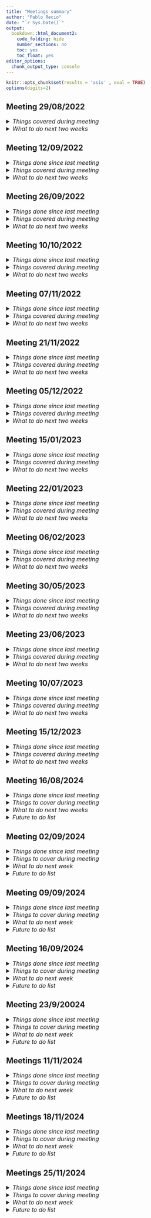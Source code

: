```yaml
---
title: "Meetings summary"
author: "Pablo Recio"
date: "`r Sys.Date()`"
output: 
  bookdown::html_document2:
    code_folding: hide
    number_sections: no
    toc: yes
    toc_float: yes
editor_options: 
  chunk_output_type: console
---
```


```r
knitr::opts_chunk$set(results = 'asis' , eval = TRUE)
options(digits=2)
```

## **Meeting 29/08/2022**


<details>
  <summary style=font-size:16px>*Things covered during meeting*</summary>

* Personality tests: which four objects for neophobia/neophilia tests // How to divide the terrarium in squares  
  <span style="color: darkblue;">
  + Check for objects in the lab. Think if we should use prey (same as in  Ch 2) as the novel stimuli  
  + To “square” the terraria we can use paper with glue underneath (we will have to buy it) or use double/side tape +sand on the edges (+ walls?) 
  </span>
* Spatial task: size of the terraria we can use for that // Should we build some kind of predator model instead of chasing them directly?  
  <span style="color: darkblue;">
  + Communal terraria can be used for the spatial learning task. Need to:  
    - Check if the cameras can cover all the space  
    - Measure them and buy more: reject shop (pick up)  
  + Chasing the lizards may be fine but I must be blind to the treatment of the lizard; by, e.g., Dalton giving lizards new identities and keeping record of it  
  </span>
* Visual-reversal tasks: type of cardboards/stimuli employ: hue or colour? Should we use a spectrophotometer to estimate it?  
  <span style="color: darkblue;">
  + Use different colours instead of just different brightness  
  + Measure with spectrophotometer (ask Megan/Martin/Kate Anderson) or buy specific paints that come with this type of information  
  </span>
* Cue perception tests: preys, type and how many // containers
  <span style="color: darkblue;">
  + Possible types of prey: flour beetles, seed beetles, wax worms, mealworms, etc.; several possibilities  
  + Randomize and counterbalance order of presentation or keep the same order for every lizard  
  </span>
* Chemicals needed for Oroboros  
  <span style="color: darkblue;">
  + Review Krumschnabel et al., 2015 – Write Karine  
  </span>
* Chapter 3 – ideas HPA measures  
  <span style="color: darkblue;">
  + Measure only baseline levels (by terminal sampling) and relate to personality <span style="color: lightgreen;"> ACCEPTED  </span>
  + Measure baseline and after-stressor in different individuals to see the effect of treatment and then compare these results to the effect of treatment on personality (is average “reactivity” different according to treatment? How does it relate with the effect of treatment on personality?) <span style="color: lightgreen;"> ACCEPTED  </span>  
  + Employ CORT and see changes in behaviour; what the question will totally change <span style="color: darkred;"> DISCARDED  </span>
  + See the effect of “chronic stress” and how is linked to personality. In this sense, I will measure personality of lizards first and then I will submit them to chronic stress for a period of time and see if there is an effect on body condition, growth, immune response?, or other traits. In this case, I will need to increase sample size. Basically, it would be similar to the CORT experiment I proposed at the beginning but without needing to validate the process (more realistic too?)  <span style="color: darkred;"> DISCARDED - Need for an amendment of Ethical permissions + body condition and growth may not change in lab conditions  </span> 
  +	Forget about this experiment and do something like in Chapter 4 but with numerical discrimination instead of learning (is the use of numeric or continuous cues related to personality as is learning?). <span style="color: lightgreen;"> ACCEPTED - Can be done as an aside project (maybe another Chapter); develop </span> 
  </span>
</details>

<details>
  <summary style=font-size:16px>*What to do next two weeks*</summary>

* Prepare Material list (review labs and see what we need)
  + Prepare list of chemicals needed (WRITE KARINE)
  + Check CCTV system if we aim to buy more
* Brain anatomy (maps from Dan)
  + See maps from Dan
  + Ask him for a virtual meeting where & dissect a brain
  + How to kill lizards?
* Learn how to use Rmarkdown and git hub
	+ Review codes Dan sent
	+ Create new document with meetings info and organization, and Chapters
* Start metanalysis
	+ Create search terms
	+ Familiarize with RAYYAN
* Analyses learning
	+ Create code
</details>

</details>

## **Meeting 12/09/2022**

<details>
  <summary style=font-size:16px>*Things done since last meeting*</summary>

* Prepare Material list  
  + ~~Review labs and see what we need~~  
  + ~~Prepare list of chemicals needed ([WRITE KARINE](file:///Users/u7409838/Library/CloudStorage/OneDrive-AustralianNationalUniversity/GitHub/Thesis/Meetings/Meeting-Oroboros.html))~~
  + Check CCTV system if we aim to buy more
* Brain anatomy (maps from Dan)
  + ~~See maps from Dan~~
  + Ask him for a virtual meeting where & dissect a brain
  + How to kill lizards?
* Learn how to use Rmarkdown and git hub
	+ ~~Review codes Dan sent~~
	+ Create new ~~document with meetings info and organization~~, and Chapters
* Start metanalysis
	+ ~~Create search terms~~
	+ ~~Familiarize with RAYYAN~~
* Analyses learning
	+ Create code

</details>

<details>
  <summary style=font-size:16px>*Things covered during meeting*</summary>

* [Material needed](https://github.com/Pablo-Recio/Meetings/blob/main/Material/Material-list.html)  
* Discuss decision tree  
* Discuss Oroboros methods based on the assumption that sample is not going to be enough  
  + If each region weights enough:  
    - Half of the lizards tested for respiration and ATP synthesis, half for ROS (one machine per lizard, each chamber per each region)  <span style="color: red"> - **X** </span>  
    - For each lizard, we will measure ROS of one region and ATP of the other in a randomize way <span style="color: green"> - **V** </span>  
  + If weight per regions is not enough:
    - Pool different regions and measure both respiration and ROS - 3 lizard per measurement = 24 lizards per treatment so we obtain 8 measures of ROS and 8 of respiration per treatment <span style="color: green"> - **V** </span>  
    - Find other ways to measure ROS and use Oroboros only for respiration (homogenates of tissue may involve less mitochondrial loss)
</details>

<details>

  <summary style=font-size:16px>*What to do next two weeks*</summary>

* Prepare Material list  
  + Check CCTV system if we aim to buy more  
  + Prepare a budget and buy anything necessary
  + Check material necessary for brain dissection and HPA axis reactivity
* Prepare terrariums for spatial tasks and do some trials  
* Brain anatomy (maps from Dan)  
  + Ask him for a virtual meeting where & dissect a brain  
  + How to kill lizards?  
* Analyses learning  
	+ Create code  
* Check studies using Oroboros in lizards
* Learn how to use Rmarkdown and git hub
	+ Create new document with Chapters and Compiled references  
* Meta-analysis  
  + Refine search  
  + Decision tree  
  + Check 100 papers to see how many are useful (RAYYAN)  

</details>

## **Meeting 26/09/2022**

<details>
  <summary style=font-size:16px>*Things done since last meeting*</summary>

* Prepare [Material list]()  
  + ~~Check CCTV system if we aim to buy more~~  
  + ~~Prepare a budget~~ and buy anything necessary  
    <span style="color: green"> - Already bought: brush (2), Double-side tape (600 m) and normal tape (600 m) from Riotsotores; and contacted with National Storages for the [terraria](https://nationalstorage.com.au/online-shop/product/35l-plastic-storage-container-qty-2/) </span>  
  + Check ~~material necessary for brain dissection~~ and HPA axis reactivity
* Prepare terrariums for spatial tasks and do some trials  
* Brain anatomy (maps from Dan)  
  + ~~Ask him for a virtual meeting where & dissect a brain~~  
  + ~~How to kill lizards?~~ - <span style="color: blue"> Sodium pentobarbital would work with lizards as it will not cross the blood-brain barrier </span>  
* Analyses learning  
	+ Create code  
* ~~Check studies using Oroboros in lizards~~
* Learn how to use Rmarkdown and git hub
	+ Create new document with Chapters and Compiled references  
* Meta-analysis  
  + ~~Refine search~~  
  + ~~Decision tree~~
    - ~~Refine decision tree~~
    - ~~Define learning and other concepts~~
  + ~~Check 100 papers to see how many are useful (RAYYAN)~~  
</details>

<details>
  <summary style=font-size:16px>*Things covered during meeting*</summary>

* Buy terraria
* Material needed for measuring mass of different regions in the brain:
  + Dissection material (ready/almost ready)
  + Dissection scope (already in Megan's lab)
  + Balance
  + Eppendorfs, gradients and marker
  + Formalin 10%
* Check where are the 'feeders' for visual learning
* Learn how to insert websites on markdown properly

</details>

<details>

  <summary style=font-size:16px>*What to do next two weeks*</summary>

* Prepare [Material list]()  
  + Check material necessary for HPA axis reactivity (Ondi)  
  + Get ready the material for measuring brain mass  
* Meta-analysis  
  + Share database with other collaborators and see consistency in 100 papers  
* Practice brain dissections and help obtaining blood samples for CORT analyses  
* Learn how to use Rmarkdown and git hub  
	+ Create new document with Chapters and Compiled references  
* Check studies using Oroboros in zebra fish  
* Prepare terrariums for spatial tasks and do some trials  
* Analyses learning  
	+ Create code  



</details>

</details>


## **Meeting 10/10/2022**

<details>
  <summary style=font-size:16px>*Things done since last meeting*</summary>

* ~~Ethics application~~
* Prepare [Material list]()  
  + ~~Check material necessary for HPA axis reactivity (Ondi)~~  
    <span style="color: green"> Nothing needed now, better to buy everything one or two months before experiments as kits may have an unknown expiry date and usually arrive fast </span>  
  + Get ready the material for measuring brain mass  
* Meta-analysis  
  + ~~Share database with other collaborators and see consistency in 100 papers~~  
* Practice brain dissections and <span style="color: red"> ~~obtaining blood samples for CORT analyses~~ </span>   
* Learn how to use Rmarkdown and git hub  
	+ Create new document with Chapters and Compiled references  
* ~~Check studies using Oroboros in zebra fish~~  
* Prepare terrariums for spatial tasks and do some trials  
* Analyses learning  
	+ Create code  

  
</details>

<details>
  <summary style=font-size:16px>*Things covered during meeting*</summary>

* Material: [spatula](https://www.sigmaaldrich.com/AU/en/product/aldrich/z193208)  
* CT scanner meeting   
<span style="color: green">
    - Tissue must not move. They have standarize methods to avoid that
    - We need to stain the brain - <span style="color: blue"> Ask Dan Hoops (Paul Cooper) about techniques valid for both CT scanner and light microscopy </span>
    - They can make the statistical analysis or show me; both is expensive and slow
    - After seeing the tubes, I estimate 10-15, although we may need to do some pre-trials to see the resolution we need
</span>  
* Oroboros zebra fish studies  
<span style="color: green">
    - Papers pooling tissue from different individuals, without information of mass of tissue or tissue mass > 10 mg  
    - Is there really a possibility to increase Oroboros accuracy?  
    - Backup plans:  
      + Slides  
      + Pool samples (effect of treatment)  
      + Use other methods (at least initially) to just measure ATP and ROS (base of my premises)  
</span>
* Ethics application

</details>

<details>

  <summary style=font-size:16px>*What to do next two weeks*</summary>

* Finish Ethics application
* Learn how to use Rmarkdown and git hub  
	+ Create new document with Chapters and Compiled references  
* Prepare terrariums for spatial tasks and do some trials  
* Analyses learning  
	+ Create code  
* Practice brain dissections

</details>

</details>

## **Meeting 07/11/2022**

<details>
  <summary style=font-size:16px>*Things done since last meeting*</summary>

* ~~Finish Ethics application~~  
* ~~Organize enclosures~~  
* ~~Prepare protocols and buy chemicals for Oroboros~~  
* Learn how to use Rmarkdown and git hub  
	+ Create new document with Chapters  
* Prepare terrariums for spatial tasks and do some trials  
* Analyses learning  
	+ Create code  
* Practice brain dissections  

  
</details>

<details>
  <summary style=font-size:16px>*Things covered during meeting*</summary>

* Plans for brains



</details>

<details>

  <summary style=font-size:16px>*What to do next two weeks*</summary>

* Finish Ethics application  
* Compile all references and notes:  
  + Prepare HDR conference presentation (23/11) | Practice talk on next lab meeting (16/11)  
	+ Create new document with Chapters  
* Meta-analysis:
  + See and compile Results of first screening  
  + Improve definitions of CORT and "stressor"
  + Re-screening the previous abstracts with the new criteria
  + Go through 100 abstracts and send everything to the rest of collaborators to do the same  
* Prepare terrariums for spatial tasks and do some trials  
* Analyses learning  
	+ Create code  
* Practice brain dissections

</details>

## **Meeting 21/11/2022**

<details>
  <summary style=font-size:16px>*Things done since last meeting*</summary>

* ~~Finish Ethics application~~  
* Compile all references and notes:  
  + ~~Prepare HDR conference presentation (23/11) | Practice talk on next lab meeting (16/11)~~  
	+ Create new document with Chapters  
* Meta-analysis:
  + ~~See and compile Results of first screening~~  
  + ~~Improve definitions of CORT and "stressor"~~
  + ~~Re-screening the previous abstracts with the new criteria~~
  + ~~Go through 100 abstracts and send everything to the rest of collaborators to do the same~~  
* Prepare terrariums for spatial tasks and do some trials  
* Analyses learning  
	+ Create code  
* Practice brain dissections

  
</details>

<details>
  <summary style=font-size:16px>*Things covered during meeting*</summary>

* Learning how to introduce references in rmarkdown  
* Change hour/day meetings  


</details>

<details>

  <summary style=font-size:16px>*What to do next two weeks*</summary>

* Poster for ANZSCPB and talk for AES
* Compile all references and notes:  
 	+ Create new document with Chapters  
* Experiments:  
  + Search/order feeders for associative and reversal learning  
  + Prepare terrariums for spatial tasks and do some trials  
* Analyses learning  
	+ Create code  
* Practice brain dissections  

</details>

## **Meeting 05/12/2022**

<details>
  <summary style=font-size:16px>*Things done since last meeting*</summary>

* ~~Poster for ANZSCPB and talk for AES~~  
* ~~Review processes Oroboros~~  
* Screening papers Ondi meta-analysis
* Compile all references and notes:  
 	+ Create new document with Chapters  
* Experiments:  
  + Search/order feeders for associative and reversal learning  
  + Prepare terrariums for spatial tasks  
* Analyses learning  
	+ Create code  
* Practice brain dissections  

  
</details>

<details>
  <summary style=font-size:16px>*Things covered during meeting*</summary>

* Poster and talk  
* Feeders  

</details>

<details>

  <summary style=font-size:16px>*What to do next two weeks*</summary>

* Conferences
* Screening papers Ondi meta-analysis
* Compile all references and notes:  
 	+ Create new document with Chapters  
* Experiments:  
  + Search/order feeders for associative and reversal learning  
  + Prepare terrariums for spatial tasks  
* Analyses learning  
	+ Create code  
* Practice brain dissections  


</details>

## **Meeting 15/01/2023**

<details>
  <summary style=font-size:16px>*Things done since last meeting*</summary>

* ~~Lab work~~
* ~~Conferences~~
* ~~Screening papers Ondi meta-analysis~~
* Compile all references and notes:  
 	+ Create new document with Chapters  
* Experiments:  
  + Search/order feeders for associative and reversal learning  
  + Prepare terrariums for spatial tasks  
* Analyses learning  
	+ Create code  
* Practice brain dissections  
  
</details>

<details>
  <summary style=font-size:16px>*Things covered during meeting*</summary>

* How to proceed with experiments:  
  + [Plans Ch 3 & 4](./Ch3&4.png)  
  + [Plans Ch 5](./Ch5.png)  
  
</details>

<details>

  <summary style=font-size:16px>*What to do next two weeks*</summary>

* Lab work  
  + Egg&Baby checking  
  + Build outdoor enclosures  
  + Condense babies  
  + "Improve encloures"  
    - Create a database with the clutches produced per enclosure  
    - See which enclosures are "less productive" and check them  
    - Check other enclosures with more than 6 ind  
    - Replace old males with young males  
* Ondi meta-analysis:  
  + Add pdfs of included papers  
  + Review full texts of Maybes  
  + Help with mitochondrial parameters  
* Compile all references and notes:  
 	+ Create new document with Chapters  
 	+ Help with mitochondrial parameters (Ondi's meta-analysis)  
* Experiments:  
  + Prepare feeders for associative and reversal learning  
* Annual Report  
* Analyses learning  
	+ Create code  
* Practice brain dissections  


</details>

## **Meeting 22/01/2023**

<details>
  <summary style=font-size:16px>*Things done since last meeting*</summary>

* Lab work  
  + Egg&Baby checking  
  + Build outdoor enclosures  
  + Condense babies  
  + Replace old males with young males in breeding enclosures  
* Ondi meta-analysis:  
  + Add pdfs of included papers  
  + Review full texts of Maybes  
  + Help with mitochondrial parameters  
* Compile all references and notes:  
 	+ Create new document with Chapters  
 	+ Help with mitochondrial parameters (Ondi's meta-analysis)  
* Experiments:  
  + Prepare feeders for associative and reversal learning:  
    - ~~Prepare a prototype~~  
    - Cut the feeders (workshop)  
    - ~~Buy Petri dishes~~  
    - Paint petri dishes  
* Annual Report  
* Analyses learning  
	+ Create code  
* Practice brain dissections
* Compile all references and notes:  
 	+ Create new document with Chapters  
 
  
</details>

<details>
  <summary style=font-size:16px>*Things covered during meeting*</summary>

  
  
</details>

<details>

  <summary style=font-size:16px>*What to do next two weeks*</summary>

* Lab work  
  + Egg&Baby checking  
  + Build outdoor enclosures  
  + Condense babies  
  + Replace old males with young males in breeding enclosures  
* Ondi meta-analysis:  
  + Add pdfs of included papers  
  + Review full texts of Maybes  
  + Help with mitochondrial parameters  
* Compile all references and notes:  
 	+ Create new document with Chapters  
 	+ Help with mitochondrial parameters (Ondi's meta-analysis)  
* Experiments:  
  + Prepare feeders for associative and reversal learning:  
    - Cut the feeders (workshop)  
    - Paint petri dishes  
* Annual Report  
* Analyses learning  
	+ Create code  
* Practice brain dissections
* Compile all references and notes:  
 	+ Create new document with Chapters 


</details>
## **Meeting 06/02/2023**

<details>
  <summary style=font-size:16px>*Things done since last meeting*</summary>

* Lab work  
  + Egg&Baby checking  
  + Build outdoor enclosures  
  + Condense babies  
  + Replace old males with young males in breeding enclosures  
* Ondi meta-analysis:  
  + Add pdfs of included papers  
  + Review full texts of Maybes  
  + Help with mitochondrial parameters  
* Experiments:  
  + Prepare feeders for associative and reversal learning:  
    - Cut the feeders (workshop)  
    - Paint petri dishes  
* Compile all references and notes:  
 	+ Create new document with Chapters  
 	+ Help with mitochondrial parameters (Ondi's meta-analysis)  
* Annual Report  
* Analyses learning  
	+ Create code  
* Practice brain dissections
* Compile all references and notes:  
 	+ Create new document with Chapters   
 
  
</details>

<details>
  <summary style=font-size:16px>*Things covered during meeting*</summary>

  [New plans Ch4](./Ch3&4_bis.png)   
  
</details>

<details>

  <summary style=font-size:16px>*What to do next two weeks*</summary>

* Lab work  
  + Egg&Baby checking  
  + Build outdoor enclosures  
  + Condense babies  
  + Replace old males with young males in breeding enclosures  
* Ondi meta-analysis:  
  + Add pdfs of included papers  
  + Review full texts of Maybes  
  + Help with mitochondrial parameters  
* Experiments:  
  + Prepare feeders for associative and reversal learning:  
    - Cut the feeders (workshop)  
    - Paint petri dishes  
* Annual Report  
* Analyses learning  
	+ Create code  
* Practice brain dissections
* Compile all references and notes:  
 	+ Create new document with Chapters 


</details>
## **Meeting 30/05/2023**
<details>
  <summary style=font-size:16px>*Things done since last meeting*</summary>

 * Lab work  
  + ~~Egg&Baby checking~~  
  + ~~Build outdoor enclosures~~  
  + ~~Condense babies~~  
  + Replace old males with young males in breeding enclosures  
* Ondi meta-analysis:  
  + ~~Add pdfs of included papers~~  
  + ~~Review full texts of Maybes~~  
  + Help with mitochondrial parameters  
* Experiments:  
  + ~~Prepare feeders for associative and reversal learning:~~  
    - ~~Cut the feeders (workshop)~~  
    - ~~Paint petri dishes~~  
* ~~Annual Report~~  
* Analyses learning  
	+ Create code  
* Practice brain dissections
* Compile all references and notes:  
 	+ Create new document with Chapters 
 
</details>

<details>
  <summary style=font-size:16px>*Things covered during meeting*</summary>

Plans Chapters 2 and 4  
Basile
  
</details>

<details>

  <summary style=font-size:16px>*What to do next two weeks*</summary>

* Basile's dissertation
  + Help with Introduction  
  + Finish Methods and Supp material  
  + Check Results and Discussion  
* Experiments:
  + Trials reversal learning  
  + Trials personality  
  + Code for learning experiments  
  + Methods of learning experiments  
* Ondi's meta-analysis:  
  + Help with mitochondrial parameters
  + Extract data
* Compile all references and notes:  
 	+ Create new document with Chapters  
 	+ Help with mitochondrial parameters (Ondi's meta-analysis)  
* Practice brain dissections & make homogenates for flow cytometre

</details>  

</details>



## **Meeting 23/06/2023**
<details>
  <summary style=font-size:16px>*Things done since last meeting*</summary>

 * ~~Basile's dissertation~~
  + ~~Help with Introduction~~
  + ~~Finish Methods and Supp material~~
  + ~~Check Results and Discussion~~
* Experiments:
  + Trials reversal learning  
  + ~~Trials personality~~  
  + Code for learning experiments  
  + Methods of learning experiments  
* Ondi's meta-analysis:  
  + Help with mitochondrial parameters
  + Extract data
* Compile all references and notes:  
 	+ Create new document with Chapters  
 	+ Help with mitochondrial parameters (Ondi's meta-analysis)  
* ~~Practice brain dissections & make homogenates for flow cytometre~~
 
</details>

<details>
  <summary style=font-size:16px>*Things covered during meeting*</summary>

General
  
</details>

<details>

  <summary style=font-size:16px>*What to do next two weeks*</summary>

* Experiments:
  + Trials reversal learning  
  + Check analysis personality  
  + Code for personality and learning  
  + Methods and Introduction of learning experiments  
  + Program stressor experiment (write "Protocol")

* Ondi's meta-analysis:  
  + Help with mitochondrial parameters
  + Extract data
* Compile all references and notes:  
 	+ Create new document with Chapters  
 	+ Help with mitochondrial parameters (Ondi's meta-analysis)  
* Practice brain dissections & make homogenates for flow cytometre

</details>  

</details>

## **Meeting 10/07/2023**

<details>
  <summary style=font-size:16px>*Things done since last meeting*</summary>

* Experiments:
  + ~~Trials reversal learning~~  
  + Check analysis personality  
  + Code for personality and learning  
  + Methods and Introduction of learning experiments  
  + ~~Program stressor experiment (write "Protocol")~~  

* Ondi's meta-analysis:  
  + Help with mitochondrial parameters
  + Extract data
* Compile all references and notes:  
 	+ Create new document with Chapters  
 	+ Help with mitochondrial parameters (Ondi's meta-analysis)  
* ~~Practice brain dissections & make homogenates for flow cytometre~~
 
</details>

<details>
  <summary style=font-size:16px>*Things covered during meeting*</summary>

Plan experiment stressor
  
</details>

<details>

  <summary style=font-size:16px>*What to do next two weeks*</summary>

* Experiments:  
  + Stressor experiment  
  + Check analysis personality  
  + Code for personality and learning  
  + Methods and Introduction of learning experiments  

* Ondi's meta-analysis:  
  + Help with mitochondrial parameters
  + Extract data
* Compile all references and notes:  
 	+ Create new document with Chapters  
 	+ Help with mitochondrial parameters (Ondi's meta-analysis)  
* Practice brain dissections & make homogenates for flow cytometre

</details>  

</details>

## **Meeting 15/12/2023**

<details>
  <summary style=font-size:16px>*Things done since last meeting*</summary>

* Experiments:  
  + ~~Stressor experiment~~  
  + Check analysis personality  
  + Code for personality and learning  
  + ~~Methods and~~ Introduction ~~of learning experiments~~  
* Ondi's meta-analysis:  
  + Help with mitochondrial parameters
  + Extract data
* Compile all references and notes:  
 	+ Create new document with Chapters  
 	+ Help with mitochondrial parameters (Ondi's meta-analysis)  
* ~~Practice brain dissections & make homogenates for flow cytometre~~
* ~~Finish prey discrimination experiments~~
* ~~Analyse some results of learning and stressor experiments~~
* ~~Talks for HDR, ASH, and ANZSCPB conferences~~
* ~~Start collecting eggs~~

 
</details>

<details>
  <summary style=font-size:16px>*Things covered during meeting*</summary>

* Numerical discrimination protocols - Talk with Martin about how to program the tablets?  
* Do we need more _Lampropholis_ from Sydney?  

</details>

<details>

  <summary style=font-size:16px>*What to do next two weeks*</summary>

* Improve code of learning and 'stressor'  
* Have a first draft of the asso-rev learning paper  
* Continue collecting eggs for future experiments  
* Start preparing spatial learning and numerical discrimination protocols  
  + Print maze for spa-learning  
  + Check tablets and video possibilities for num-dis  

</details>  

</details>

## **Meeting 16/08/2024**

<details>
  <summary style=font-size:16px>*Things done since last meeting*</summary>

* Spatial learning - mitochondrial activity experiment completed  
* Numerical discrimination experiment completed  
* Associative and reversal learning manuscripts written, second one submitted  
* Prenatal GCs and learning meta-analysis screened  
 
</details>

<details>
  <summary style=font-size:16px>*Things to cover during meeting*</summary>

* Numerical discrimination analyses  
* Personal writing retreat 23-26/8  

</details>

<details>

  <summary style=font-size:16px>*What to do next two weeks*</summary>

* Finish numerical discrimination analyses  
* Write first numerical discrimination draft (planned due date: 27/8)  
* IF we hear back from _Animal Behaviour_:
  + Review manuscript and resubmit
  + Send associative learning manuscript to collaborators
* ELSE:
  + Extract Methods from papers meta-analysis
  + Video-analyses of prey discrimination experiment

</details>  

<details>

  <summary style=font-size:16px>*Future to do list*</summary>

* **Prey discrimination experiment**  
  + (Proper) Video-analyses  
  + Flow cytometry: DNA damage and lipid peroxidation  
  + Statistical analyses (SEM?)  
  + Write Intro, Results, and Discussion  
* **Spatial learning task**  
  + Flow cytometry: DNA damage and lipid peroxidation  
  + Statistical analyses (SEM?)  
  + Write Intro, Results, and Discussion  
* **Meta-analysis**  
  + Extract methods paper (better selection)  
  + Meeting collaborators for data extraction  
  + Extract data papers  
  + Statistical analyses  
  + Write Intro, Methods, Results, and Discussion  
* **Meta-analysis Patrice**
  + Help with screening and extracting data
* **Effect of acute and chronical stress**  
  + (Proper) Video-analyses  
  + Obtain faecal CORT (?) - Potential alternative: use only behavioural data (anti-predatory behaviour?)  
  + Statistical analyses  
  + Write Intro, Methods, Results, and Discussion
* **Personality**
  + (Proper) Video-analyses
  + Statistial analyses
  + Write Intro, Results, and Discussion
* **Personality (Fonti)**
  + Video-analyses
  + Statistial analyses
  + Write Intro, Methods(?), Results, and Discussion  
  
</details>  

</details>

## **Meeting 02/09/2024**

<details>
  <summary style=font-size:16px>*Things done since last meeting*</summary>

* ~~Finish numerical discrimination analyses~~  
* ~~Write first numerical discrimination draft (planned due date: 27/8)~~  
* IF we hear back from _Animal Behaviour_:
  + Review manuscript and resubmit
  + ~~Send associative learning manuscript to collaborators~~
* ELSE:
  + Extract Methods from papers meta-analysis
  + Video-analyses of prey discrimination experiment 
 
</details>

<details>
  <summary style=font-size:16px>*Things to cover during meeting*</summary>

Checks??

</details>

<details>

  <summary style=font-size:16px>*What to do next week*</summary>

* Review manuscript and resubmit  
* Screening abstracts for Patrice
* Extract Methods from papers meta-analysis  
* Video-analyses of prey discrimination experiment  

</details>  

<details>

  <summary style=font-size:16px>*Future to do list*</summary>

* **Prey discrimination experiment**  
  + (Proper) Video-analyses  
  + Flow cytometry: DNA damage and lipid peroxidation  
  + Statistical analyses (SEM?)  
  + Write Intro, Results, and Discussion  
* **Spatial learning task**  
  + Flow cytometry: DNA damage and lipid peroxidation  
  + Statistical analyses (SEM?)  
  + Write Intro, Results, and Discussion  
* **Meta-analysis**  
  + Extract methods paper (better selection)  
  + Meeting collaborators for data extraction  
  + Extract data papers  
  + Statistical analyses  
  + Write Intro, Methods, Results, and Discussion  
* **Meta-analysis Patrice**
  + Help with screening and extracting data
* **Effect of acute and chronical stress**  
  + (Proper) Video-analyses  
  + Obtain faecal CORT (?) - Potential alternative: use only behavioural data (anti-predatory behaviour?)  
  + Statistical analyses  
  + Write Intro, Methods, Results, and Discussion
* **Personality**
  + (Proper) Video-analyses
  + Statistial analyses
  + Write Intro, Results, and Discussion
* **Personality (Fonti)**
  + Video-analyses
  + Statistial analyses
  + Write Intro, Methods(?), Results, and Discussion  
  
</details>  

</details>

## **Meeting 09/09/2024**

<details>
  <summary style=font-size:16px>*Things done since last meeting*</summary>

* ~~Review manuscript and resubmit~~  
* ~~Screening abstracts for Patrice~~  
* Extract Methods from papers meta-analysis  
* Video-analyses of prey discrimination experiment  
 
</details>

<details>
  <summary style=font-size:16px>*Things to cover during meeting*</summary>

How to extract the Methods

</details>

<details>

  <summary style=font-size:16px>*What to do next week*</summary>

* Extract Methods from papers meta-analysis  
* Video-analyses of prey discrimination experiment  
* Review the Associative learning manuscript  

</details>  

<details>

  <summary style=font-size:16px>*Future to do list*</summary>

* **Prey discrimination experiment**  
  + Flow cytometry: DNA damage and lipid peroxidation  
  + Statistical analyses (SEM?)  
  + Write Intro, Results, and Discussion  
* **Spatial learning task**  
  + Flow cytometry: DNA damage and lipid peroxidation  
  + Statistical analyses  
  + Write Intro, Results, and Discussion  
* **Meta-analysis**  
  + Meeting collaborators for data extraction  
  + Extract data papers  
  + Statistical analyses  
  + Write Intro, Methods, Results, and Discussion  
* **Meta-analysis Patrice**
  + Help with screening and extracting data
* **Effect of acute and chronical stress**  
  + (Proper) Video-analyses  
  + Obtain faecal CORT (?) - Potential alternative: use only behavioural data (anti-predatory behaviour?)  
  + Statistical analyses  
  + Write Intro, Methods, Results, and Discussion
* **Personality**
  + (Proper) Video-analyses
  + Statistial analyses
  + Write Intro, Results, and Discussion
* **Personality (Fonti)**
  + Video-analyses
  + Statistial analyses
  + Write Intro, Methods(?), Results, and Discussion  
  
</details>  

</details>

## **Meeting 16/09/2024**

<details>
  <summary style=font-size:16px>*Things done since last meeting*</summary>

* ~~2nd draft Associative learning manuscript~~   
* Extract Methods from papers meta-analysis  
* Video-analyses of prey discrimination experiment   
 
</details>


<details>

  <summary style=font-size:16px>*Things to cover during meeting*</summary>

</details>


<details>

  <summary style=font-size:16px>*What to do next week*</summary>

* Extract Methods from papers meta-analysis   
* Video-analyses of prey discrimination experiment   
* Review the Associative learning manuscript   

</details>  


<details>

  <summary style=font-size:16px>*Future to do list*</summary>

* **Prey discrimination experiment**  
  + Flow cytometry: DNA damage and lipid peroxidation  
  + Statistical analyses (SEM?)  
  + Write  
* **Spatial learning task**  
  + Flow cytometry: DNA damage and lipid peroxidation  
  + Statistical analyses  
  + Write  
* **Meta-analysis**  
  + Meeting collaborators for data extraction  
  + Extract data papers  
  + Statistical analyses   
  + Write Intro, Methods, Results, and Discussion  
* **Meta-analysis Patrice**
  + Help with screening and extracting data  
* **Effect of acute and chronical stress**   
  + (Proper) Video-analyses  
  + Obtain faecal CORT (?) - Potential alternative: use only behavioural data (anti-predatory behaviour?)  
  + Statistical analyses   
  + Write Intro, Methods, Results, and Discussion  
* **Personality**
  + (Proper) Video-analyses  
  + Statistial analyses  
  + Write Intro, Results, and Discussion  
* **Personality (Fonti)**  
  + Video-analyses  
  + Statistial analyses  
  + Write Intro, Methods(?), Results, and Discussion   
  
</details>  

</details>

## **Meeting 23/9/20024**

<details>
  <summary style=font-size:16px>*Things done since last meeting*</summary>

* ~~2nd draft Numerical discrimination manuscript~~   
* Extract Methods from papers meta-analysis  
* Video-analyses of prey discrimination experiment   
 
</details>


<details>

  <summary style=font-size:16px>*Things to cover during meeting*</summary>

Associative learning manuscript

</details>


<details>

  <summary style=font-size:16px>*What to do next week*</summary>

* Extract Methods from papers meta-analysis   
* Video-analyses of prey discrimination experiment   
* Review the Associative learning manuscript   

</details>  


<details>

  <summary style=font-size:16px>*Future to do list*</summary>

* **Prey discrimination experiment**  
  + Flow cytometry: DNA damage and lipid peroxidation  
  + Statistical analyses (SEM?)  
  + Write  
* **Spatial learning task**  
  + Flow cytometry: DNA damage and lipid peroxidation  
  + Statistical analyses  
  + Write  
* **Meta-analysis**  
  + Meeting collaborators for data extraction  
  + Extract data papers  
  + Statistical analyses   
  + Write Intro, Methods, Results, and Discussion  
* **Meta-analysis Patrice**
  + Help with screening and extracting data  
* **Effect of acute and chronical stress**   
  + (Proper) Video-analyses  
  + Obtain faecal CORT (?) - Potential alternative: use only behavioural data (anti-predatory behaviour?)  
  + Statistical analyses   
  + Write Intro, Methods, Results, and Discussion  
* **Personality**
  + (Proper) Video-analyses  
  + Statistial analyses  
  + Write Intro, Results, and Discussion  
* **Personality (Fonti)**  
  + Video-analyses  
  + Statistial analyses  
  + Write Intro, Methods(?), Results, and Discussion   
  
</details>  

</details>

## **Meetings 11/11/2024**

<details>
  <summary style=font-size:16px>*Things done since last meeting*</summary>

* ~~3rd draft Numerical discrimination manuscript~~     
* ~~Extract Methods from papers meta-analysis~~   
* ~~Final draft and submission of associative learning manuscript~~   
 
</details>


<details>

  <summary style=font-size:16px>*Things to cover during meeting*</summary>


</details>


<details>

  <summary style=font-size:16px>*What to do next week*</summary>

* Numerical discrimination paper: final checkings and submission  
* EcoEvoRxiv website  
* Learning methodology: search for papers  
* Video-analyses of prey discrimination experiment   

</details>  


<details>

  <summary style=font-size:16px>*Future to do list*</summary>

* **Prey discrimination experiment**  
  + Flow cytometry: DNA damage and lipid peroxidation  
  + Statistical analyses (SEM?)  
  + Write  
* **Spatial learning task**  
  + Flow cytometry: DNA damage and lipid peroxidation  
  + Statistical analyses  
  + Write  
* **Meta-analysis**  
  + Meeting collaborators for data extraction  
  + Extract data papers  
  + Statistical analyses   
  + Write Intro, Methods, Results, and Discussion  
* **Meta-analysis Patrice**
  + Help with screening and extracting data  
* **Effect of acute and chronical stress**   
  + (Proper) Video-analyses  
  + Obtain faecal CORT (?) - Potential alternative: use only behavioural data (anti-predatory behaviour?)  
  + Statistical analyses   
  + Write Intro, Methods, Results, and Discussion  
* **Personality**
  + (Proper) Video-analyses  
  + Statistial analyses  
  + Write Intro, Results, and Discussion  
* **Personality (Fonti)**  
  + Video-analyses  
  + Statistial analyses  
  + Write Intro, Methods(?), Results, and Discussion   
  
</details>  

</details>

## **Meetings 18/11/2024**

<details>
  <summary style=font-size:16px>*Things done since last meeting*</summary>

* ~~Submit Numerical discrimination manuscript~~     
* ~~EcoEvoRxiv website~~   

</details>


<details>

  <summary style=font-size:16px>*Things to cover during meeting*</summary>


</details>


<details>

  <summary style=font-size:16px>*What to do next week*</summary>

* Extract data for Patrice's meta-analysis  
* Learning methodology: search for papers  
* Video-analyses of prey discrimination experiment   
* Lab??  

</details>  


<details>

  <summary style=font-size:16px>*Future to do list*</summary>

* **To learn or not to learn**  
  + Screen papers  
  + Extract data to see what is people doing  
  + Write  
* **Prey discrimination experiment**  
  + Flow cytometry: DNA damage and lipid peroxidation  
  + Statistical analyses (SEM?)  
  + Write  
* **Spatial learning task**  
  + Flow cytometry: DNA damage and lipid peroxidation  
  + Statistical analyses  
  + Write  
* **Meta-analysis**  
  + Meeting collaborators for data extraction  
  + Extract data papers  
  + Statistical analyses   
  + Write    
* **Meta-analysis Patrice**
  + Help with screening and extracting data  
* **Effect of acute and chronical stress**   
  + (Proper) Video-analyses  
  + Obtain faecal CORT (?) - Potential alternative: use only behavioural data (anti-predatory behaviour?)  
  + Statistical analyses   
  + Write   
* **Personality**
  + (Proper) Video-analyses  
  + Statistial analyses  
  + Write   
* **Personality (Fonti)**  
  + Video-analyses  
  + Statistial analyses  
  + Write    
  
</details>  

</details>

## **Meetings 25/11/2024**

<details>
  <summary style=font-size:16px>*Things done since last meeting*</summary>

* ~~HDR talk~~  
* ~~Extract data for Patrice's meta-analysis~~  
* ~~Learning methodology: search for papers~~  

</details>


<details>

  <summary style=font-size:16px>*Things to cover during meeting*</summary>

* Learning methodology: search for papers  
  + Terms and what to include  
  + How to select manuscripts: ASReview? (see [Orr et al., 2024](https://onlinelibrary.wiley.com/doi/pdf/10.1111/ele.14463))  
* Other questions about data extraction?


</details>


<details>

  <summary style=font-size:16px>*What to do next week*</summary>

* Extract data for Patrice's meta-analysis  
* Learning methodology: get the appropiate papers  
* Video-analyses of prey discrimination experiment   
* Lab??  

</details>  


<details>

  <summary style=font-size:16px>*Future to do list*</summary>

* **To learn or not to learn**  
  + Screen papers  
  + Extract data to see what is people doing  
  + Write  
* **Prey discrimination experiment**  
  + Flow cytometry: DNA damage and lipid peroxidation  
  + Statistical analyses (SEM?)  
  + Write  
* **Spatial learning task**  
  + Flow cytometry: DNA damage and lipid peroxidation  
  + Statistical analyses  
  + Write  
* **Meta-analysis**  
  + Meeting collaborators for data extraction  
  + Extract data papers  
  + Statistical analyses   
  + Write    
* **Meta-analysis Patrice**
  + Help with screening and extracting data  
* **Effect of acute and chronical stress**   
  + (Proper) Video-analyses  
  + Obtain faecal CORT (?) - Potential alternative: use only behavioural data (anti-predatory behaviour?)  
  + Statistical analyses   
  + Write   
* **Personality**
  + (Proper) Video-analyses  
  + Statistial analyses  
  + Write   
* **Personality (Fonti)**  
  + Video-analyses  
  + Statistial analyses  
  + Write    
  
</details>  

</details>

